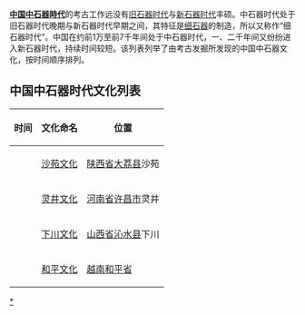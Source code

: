 {{unreferenced|time=2017-04-12T02:23:02+00:00}}
{{中国历史}}

'''[[中国|中国]][[中石器時代|中石器時代]]'''的考古工作远没有[[旧石器时代|旧石器时代]]与[[中国新石器文化列表|新石器时代]]丰硕。中石器时代处于旧石器时代晚期与新石器时代早期之间，其特征是[[细石器|细石器]]的制造，所以又称作“细石器时代”。中国在约前1万至前7千年间处于中石器时代，一、二千年间又纷纷进入新石器时代，持续时间较短。该列表列举了由考古发掘所发现的中国中石器文化，按时间顺序排列。

== 中国中石器时代文化列表 ==
{{Expand list}}

{| class="wikitable"
|- align="center"
! 时间
! 文化命名
! 位置
|-
| 
| [[沙苑文化|沙苑文化]]
| [[陕西省|陕西省]][[大荔县|大荔县]]沙苑
|-
| 
| [[:灵井“许昌人”遗址|灵井文化]]
| [[河南省|河南省]][[许昌市|许昌市]]灵井
|-
| 
| [[下川文化|下川文化]]
| [[山西省|山西省]][[沁水县|沁水县]]下川
|-
| 
| [[和平文化|和平文化]]
| [[越南|越南]][[和平省|和平省]]
|}

[[Category:中国中石器时代|*]]